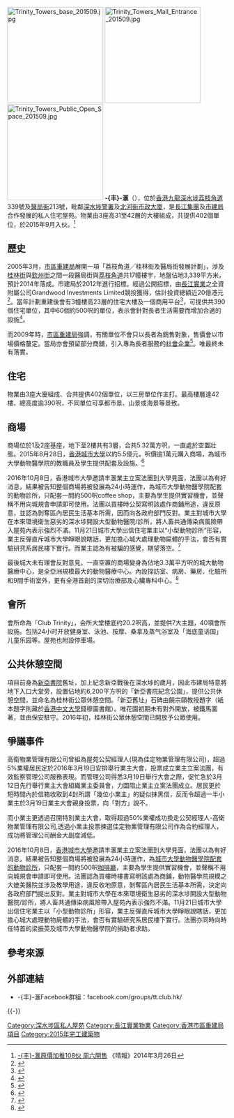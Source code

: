 {{noteTA
|T=zh-hant:丰滙;zh-hans:丰汇
|1=丰
}}
{{NOT|匯豐}}
{{Infobox_housinghk
| name = Trinity Towers<br>-{丰}-滙
| logo=
| photo= Trinity Towers (full view).JPG
| address= 香港九龍深水埗荔枝角道339號及醫局街213號
| developer= 長江集團、市建局
| use = 商住用途
| former = [[新亞書院|新亞書院]]舊址
| blocknumber = 3座
| yearofcompletion = 2015
| floornumber = 31-42
| facilities = 住宅<br>會所
| website = [http://www.trinitytowers.com.hk/ 官方網站]
}}

[[File:Trinity_Towers_base_201509.jpg|220px]] 
[[File:Trinity_Towers_Mall_Entrance_201509.jpg|220px]] 
[[File:Trinity_Towers_Public_Open_Space_201509.jpg|220px]] 
'''-{丰}-滙'''（{{lang-en|'''Trinity Towers'''}}），位於[[香港|香港]][[九龍|九龍]][[深水埗|深水埗]][[荔枝角道|荔枝角道]]339號及[[醫局街|醫局街]]213號，毗鄰[[深水埗警署|深水埗警署]]及[[北河街市政大廈|北河街市政大廈]]，是[[長江集團|長江集團]]及[[市建局|市建局]]合作發展的私人住宅屋苑。物業由3座高31至42層的大樓組成，共提供402個單位，於2015年9月入伙。<ref>[http://hk.news.yahoo.com/%E4%B8%B0%E6%BB%99%E5%8E%9F%E5%83%B9%E5%8A%A0%E6%8E%A8108%E4%BC%99-%E5%91%A8%E5%85%AD%E9%96%8B%E5%94%AE-220734878.html -{丰}-滙原價加推108伙 周六開售] {{Wayback|url=http://hk.news.yahoo.com/%E4%B8%B0%E6%BB%99%E5%8E%9F%E5%83%B9%E5%8A%A0%E6%8E%A8108%E4%BC%99-%E5%91%A8%E5%85%AD%E9%96%8B%E5%94%AE-220734878.html |date=20190515094518 }}《晴報》2014年3月26日</ref>

==歷史==
2005年3月，[[市區重建局|市區重建局]]展開一項「荔枝角道╱桂林街及醫局街發展計劃」，涉及[[桂林街|桂林街]]與[[欽州街|欽州街]]之間一段醫局街與[[荔枝角道|荔枝角道]]共17幢樓宇，地盤佔地3,339平方米，預計2014年落成。市建局於2012年進行招標。經過公開招標，由[[長江實業|長江實業]]之全資附屬公司Grandwood Investments Limited競投獲得，估計投資總額近20億港元<ref>{{cite news| title =長實投得市建局醫局街項目| date =2011-10-16| url =http://www.singpao.com/dcxw/201110/t20111016_216322.html| work =成報| quote =| accessdate =2012-08-04}}{{dead link|date=2017年11月 |bot=InternetArchiveBot |fix-attempted=yes }}</ref>。當年計劃重建後會有3幢樓高23層的住宅大樓及一個商用平台<ref>{{cite web|url=http://www.ura.org.hk/tc/projects/redevelopment/sham-shui-po/lai-chi-kok-road-kweilin-street-yee-kuk-street-development-scheme.aspx|title=荔枝角道╱桂林街及醫局街發展計劃|coauthors=|date=2012-05-09|publisher=市區重建局網站|accessdate=2012-08-04|archive-date=2017-07-04|archive-url=https://web.archive.org/web/20170704225215/http://www.ura.org.hk/tc/projects/redevelopment/sham-shui-po/lai-chi-kok-road-kweilin-street-yee-kuk-street-development-scheme.aspx|dead-url=no}}</ref>，可提供共390個住宅單位，其中60個約500呎的單位，表示會針對長者生活需要而增加合適的設施<ref>{{cite news | title = 醫局街重建8財團入標 嘉華長實恒地獨資入標 | date = 2010-01-19 | url = http://www.mpfinance.com/htm/Finance/20100119/News/la_lac1.htm | work = 明報 | quote =  | accessdate = 2012-08-04 | archive-date = 2016-03-04 | archive-url = https://web.archive.org/web/20160304131904/http://www.mpfinance.com/htm/Finance/20100119/News/la_lac1.htm | dead-url = no }}</ref>。

而2009年時，[[市區重建局|市區重建局]]強調，有關單位不會只以長者為銷售對象，售價會以市場價格釐定。當局亦會預留部分商舖，引入專為長者服務的[[社會企業|社會企業]]<ref>{{cite news | title = 醫局街重建 首推「長者屋」 | date = 2009-11-24 | url = http://paper.wenweipo.com/2009/11/24/HK0911240040.htm | work = 文匯報 | quote =  | accessdate = 2012-08-04 | archive-date = 2013-04-28 | archive-url = https://archive.is/20130428124900/http://paper.wenweipo.com/2009/11/24/HK0911240040.htm | dead-url = no }}</ref>。唯最終未有落實。

==住宅==
物業由3座大廈組成、合共提供402個單位，以三房單位作主打。最高樓層達42樓，總高度逾390呎，不同單位可享都市景、山景或海景等景致。

==商場==
商場位於1及2座基座，地下至2樓共有3層，合共5.32萬方呎，一直處於空置壯態。2015年8月28日，[[香港城市大學|香港城市大學]]以約5.5億元，呎價逾1萬元購入商場，為城市大學動物醫學院的教職員及學生提供配套及設施。<ref>{{Cite web |url=http://news.mingpao.com/pns/%E5%9F%8E%E5%A4%A75.5%E5%84%84%E8%B3%BC%E4%B8%B0%E5%8C%AF%E8%88%96/web_tc/article/20150829/s00004/1440784790049 |title=城大5.5億購丰匯舖 《明報》2015-08-28 |access-date=2015-08-29 |archive-date=2016-03-09 |archive-url=https://web.archive.org/web/20160309030917/http://news.mingpao.com/pns/%E5%9F%8E%E5%A4%A75%2E5%E5%84%84%E8%B3%BC%E4%B8%B0%E5%8C%AF%E8%88%96/web_tc/article/20150829/s00004/1440784790049 |dead-url=no }}</ref>

2016年10月8日，香港城市大學邀請丰滙業主立案法團到大學見面，法團以為有好消息，結果被告知整個商場將被發展為24小時運作，為城市大學動物醫學院配套的動物診所，只配套一間約500呎coffee shop，主要為學生提供實習機會，並聲稱不用向城規會申請即可使用。法團以買樓時公契寫明該處作商鋪用途，違反原意，並認為剝奪區內居民生活基本所需，因而向各政府部門反對。業主對城市大學在本來環境衛生惡劣的深水埗開設大型動物醫院/診所，將人畜共通傳染病風險帶入屋苑內表示強烈不滿。11月21日城市大學出信住宅業主以“小型動物診所”形容，業主反彈直斥城市大學睜眼說瞎話，更加擔心城大處理動物屍體的手法，會否有實驗研究系居民樓下實行。而業主認為有被騙的感覺，期望落空。<ref>{{cite news |title=城大動物診所進駐 丰滙住客失商場 校方稱非教學符地契 小業主斥違售樓宣傳 |url=https://ol.mingpao.com/ldy/hotpick/20170115/1484451433956/%E5%9F%8E%E5%A4%A7%E5%8B%95%E7%89%A9%E8%A8%BA%E6%89%80%E9%80%B2%E9%A7%90-%E4%B8%B0%E6%BB%99%E4%BD%8F%E5%AE%A2%E5%A4%B1%E5%95%86%E5%A0%B4-%E6%A0%A1%E6%96%B9%E7%A8%B1%E9%9D%9E%E6%95%99%E5%AD%B8%E7%AC%A6%E5%9C%B0%E5%A5%91-%E5%B0%8F%E6%A5%AD%E4%B8%BB%E6%96%A5%E9%81%95%E5%94%AE%E6%A8%93%E5%AE%A3%E5%82%B3 |accessdate=2020-05-05 |work=明報 |date=2017-01-15}}</ref>

最後城大未有理會反對意見，一直空置的商場變身為佔地3.3萬平方呎的城大動物醫療中心，是全亞洲規模最大的動物醫療中心。內設探訪室、病房、藥房、化驗所和9間手術室外，更有全港首創的深切治療部及心臟專科中心。<ref>{{cite news |title=【亞洲規模最大】 即睇城大動物醫療中心服務、設施、電話資訊 |url=https://petble.care/blog/%E4%BA%9E%E6%B4%B2%E8%A6%8F%E6%A8%A1%E6%9C%80%E5%A4%A7_%E5%9F%8E%E5%A4%A7%E5%8B%95%E7%89%A9%E9%86%AB%E7%99%82%E4%B8%AD%E5%BF%83%E6%9C%8D%E5%8B%99/ |accessdate=2020-05-05 |publisher=PETBLECARE |archive-date=2021-05-17 |archive-url=https://web.archive.org/web/20210517201011/https://petble.care/blog/%E4%BA%9E%E6%B4%B2%E8%A6%8F%E6%A8%A1%E6%9C%80%E5%A4%A7_%E5%9F%8E%E5%A4%A7%E5%8B%95%E7%89%A9%E9%86%AB%E7%99%82%E4%B8%AD%E5%BF%83%E6%9C%8D%E5%8B%99 |dead-url=no }}</ref>

==會所==
會所命為「Club Trinity」，会所大堂楼底约20.2呎高，並提供7大主題，40項會所設施。包括24小时开放健身室、泳池、按摩、桑拿及蒸气浴室及「海底童话国」儿童乐园等。屋苑也附設停車場。

==公共休憩空間==
項目前身為[[新亞書院|新亞書院]]舊址，加上紀念新亞戰後在深水埗的歲月，因此市建局特意將地下入口大堂旁，設置佔地約6,200平方呎的「新亞書院紀念公園」，提供公共休憩空間，並命名為桂林街公眾休憩空間。「新亞舊址」石碑由饒宗頤教授題字（紙本題字則藏於[[香港中文大學|香港中文大學]]錢穆圖書館）。唯花園初期未有對外開放，被鐵馬圍著，並由保安駐守。2016年初，桂林街公眾休憩空間已開放予公眾使用。

==爭議事件==
高衛物業管理有限公司曾組為屋苑公契經理人(現為佳定物業管理有限公司)，超過5%業權居民定於2016年3月19日安排舉行業主大會，投票成立業主立案法團，有效監察管理公司服務表現。而管理公司得悉3月19日舉行大會之際，促忙急於3月12日先行舉行業主大會組織業主委員會，力圖阻止業主立案法團成立。居民更於短時間內於信箱收取到4封所謂「幾位小業主」的疑似抹黑信，反而令超過一半小業主於3月19日業主大會親身投票，向「對方」說不。

而小業主更透過召開特別業主大會，取得超過50%業權成功換走公契經理人-高衛物業管理有限公司,透過小業主投票揀選佳定物業管理有限公司作為合約經理人，成功將管理公司酬金大副度減低。

2016年10月8日，[[香港城市大學|香港城市大學]]邀請丰滙業主立案法團到大學見面，法團以為有好消息，結果被告知整個商場將被發展為24小時運作，為[[城大動物醫療中心|城市大學動物醫學院配套的動物診所]]，只配套一間約500呎[[咖啡廳|咖啡廳]]，主要為學生提供實習機會，並聲稱不用向城規會申請即可使用。法團認為買樓時樓書寫明該處為商鋪，動物醫學院規模之大媲美醫院並涉及教學用途，違反收地原意，剝奪區內居民生活基本所需，決定向各政府部門提出反對。業主對城市大學在本來環境衛生惡劣的深水埗開設大型動物醫院/診所，將人畜共通傳染病風險帶入屋苑內表示強烈不滿。11月21日城市大學出信住宅業主以「小型動物診所」形容，業主反彈直斥城市大學睜眼說瞎話，更加擔心城大處理動物屍體的手法，會否有實驗研究系居民樓下實行。法團亦同時向時任特首的梁振英及城市大學動物醫學院的捐助者求助。

==參考來源==
{{reflist|2}}

==外部連結==
* -{丰}-滙Facebook群組：facebook.com/groups/tt.club.hk/

{{-}}
{{長江集團}}
{{市區重建局}}

[[Category:深水埗區私人屋苑|Category:深水埗區私人屋苑]]
[[Category:長江實業物業|Category:長江實業物業]]
[[Category:香港市區重建局項目|Category:香港市區重建局項目]]
[[Category:2015年完工建築物|Category:2015年完工建築物]]